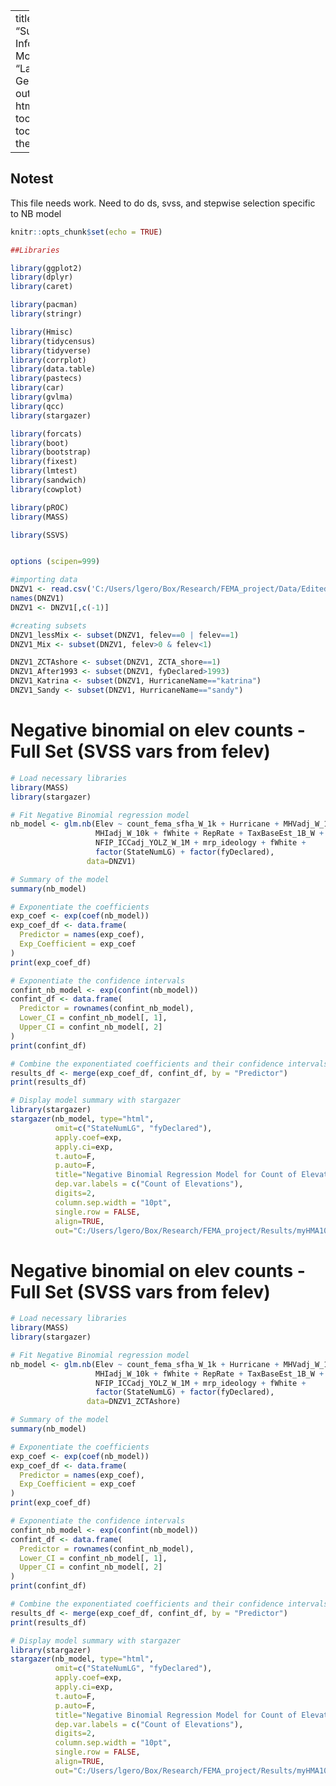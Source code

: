 

---
title: "Supplementary Information: Models"
author: "Laura Geronimo"
output:
  html_document:
    toc: true
    toc_depth: 6
    theme: united

---
## Notest
This file needs work. Need to do ds, svss, and stepwise selection specific to NB model


```r
knitr::opts_chunk$set(echo = TRUE)
```

```r
##Libraries

library(ggplot2)
library(dplyr)
library(caret)

library(pacman)
library(stringr)

library(Hmisc)
library(tidycensus)
library(tidyverse)
library(corrplot)
library(data.table)
library(pastecs)
library(car)
library(gvlma)
library(qcc)
library(stargazer)

library(forcats)
library(boot)
library(bootstrap)
library(fixest)
library(lmtest)
library(sandwich)
library(cowplot)

library(pROC)
library(MASS)

library(SSVS)


options (scipen=999)

#importing data
DNZV1 <- read.csv('C:/Users/lgero/Box/Research/FEMA_project/Data/Edited/HMA/DNZLevel/DNZ_V1/DNZ_V1.csv')
names(DNZV1)
DNZV1 <- DNZV1[,c(-1)]

#creating subsets
DNZV1_lessMix <- subset(DNZV1, felev==0 | felev==1)
DNZV1_Mix <- subset(DNZV1, felev>0 & felev<1)

DNZV1_ZCTAshore <- subset(DNZV1, ZCTA_shore==1) 
DNZV1_After1993 <- subset(DNZV1, fyDeclared>1993)
DNZV1_Katrina <- subset(DNZV1, HurricaneName=="katrina") 
DNZV1_Sandy <- subset(DNZV1, HurricaneName=="sandy") 


```


# Negative binomial on elev counts - Full Set (SVSS vars from felev)
```r
# Load necessary libraries
library(MASS)
library(stargazer)

# Fit Negative Binomial regression model
nb_model <- glm.nb(Elev ~ count_fema_sfha_W_1k + Hurricane + MHVadj_W_100k + ZCTA_shore +
                   MHIadj_W_10k + fWhite + RepRate + TaxBaseEst_1B_W +
                   NFIP_ICCadj_YOLZ_W_1M + mrp_ideology + fWhite +
                   factor(StateNumLG) + factor(fyDeclared),
                 data=DNZV1)

# Summary of the model
summary(nb_model)

# Exponentiate the coefficients
exp_coef <- exp(coef(nb_model))
exp_coef_df <- data.frame(
  Predictor = names(exp_coef),
  Exp_Coefficient = exp_coef
)
print(exp_coef_df)

# Exponentiate the confidence intervals
confint_nb_model <- exp(confint(nb_model))
confint_df <- data.frame(
  Predictor = rownames(confint_nb_model),
  Lower_CI = confint_nb_model[, 1],
  Upper_CI = confint_nb_model[, 2]
)
print(confint_df)

# Combine the exponentiated coefficients and their confidence intervals
results_df <- merge(exp_coef_df, confint_df, by = "Predictor")
print(results_df)

# Display model summary with stargazer
library(stargazer)
stargazer(nb_model, type="html",
          omit=c("StateNumLG", "fyDeclared"), 
          apply.coef=exp,
          apply.ci=exp,
          t.auto=F,
          p.auto=F,
          title="Negative Binomial Regression Model for Count of Elevations - Full Set",
          dep.var.labels = c("Count of Elevations"),
          digits=2,
          column.sep.width = "10pt",
          single.row = FALSE,
          align=TRUE,
          out="C:/Users/lgero/Box/Research/FEMA_project/Results/myHMA10/DNZ_V1/fs_nb_elev.htm")
```


# Negative binomial on elev counts - Full Set (SVSS vars from felev)
```r
# Load necessary libraries
library(MASS)
library(stargazer)

# Fit Negative Binomial regression model
nb_model <- glm.nb(Elev ~ count_fema_sfha_W_1k + Hurricane + MHVadj_W_100k + 
                   MHIadj_W_10k + fWhite + RepRate + TaxBaseEst_1B_W +
                   NFIP_ICCadj_YOLZ_W_1M + mrp_ideology + fWhite +
                   factor(StateNumLG) + factor(fyDeclared),
                 data=DNZV1_ZCTAshore)

# Summary of the model
summary(nb_model)

# Exponentiate the coefficients
exp_coef <- exp(coef(nb_model))
exp_coef_df <- data.frame(
  Predictor = names(exp_coef),
  Exp_Coefficient = exp_coef
)
print(exp_coef_df)

# Exponentiate the confidence intervals
confint_nb_model <- exp(confint(nb_model))
confint_df <- data.frame(
  Predictor = rownames(confint_nb_model),
  Lower_CI = confint_nb_model[, 1],
  Upper_CI = confint_nb_model[, 2]
)
print(confint_df)

# Combine the exponentiated coefficients and their confidence intervals
results_df <- merge(exp_coef_df, confint_df, by = "Predictor")
print(results_df)

# Display model summary with stargazer
library(stargazer)
stargazer(nb_model, type="html",
          omit=c("StateNumLG", "fyDeclared"), 
          apply.coef=exp,
          apply.ci=exp,
          t.auto=F,
          p.auto=F,
          title="Negative Binomial Regression Model for Count of Elevations - Shore Set",
          dep.var.labels = c("Count of Elevations"),
          digits=2,
          column.sep.width = "10pt",
          single.row = FALSE,
          align=TRUE,
          out="C:/Users/lgero/Box/Research/FEMA_project/Results/myHMA10/DNZ_V1/zs_nb_elev.htm")
```

